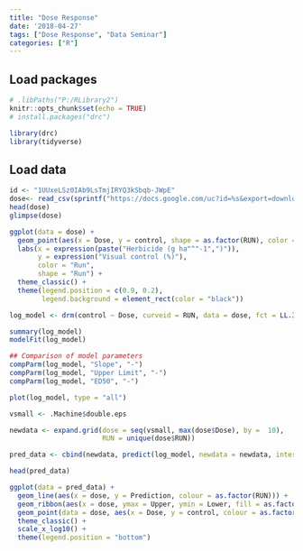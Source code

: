 ```yaml
---
title: "Dose Response"
date: '2018-04-27'
tags: ["Dose Response", "Data Seminar"]
categories: ["R"]
---
```


## Load packages

```r
# .libPaths("P:/RLibrary2")
knitr::opts_chunk$set(echo = TRUE)
# install.packages("drc")

library(drc)
library(tidyverse)
```

## Load data

```r

id <- "1UUxeLSz0IAb9LsTmjIRYQ3kSbqb-JWpE"
dose<- read_csv(sprintf("https://docs.google.com/uc?id=%s&export=download", id))
head(dose)
glimpse(dose)

```


```r

ggplot(data = dose) +
  geom_point(aes(x = Dose, y = control, shape = as.factor(RUN), color = as.factor(RUN))) + 
  labs(x = expression(paste("Herbicide (g ha"^"-1",")")),
       y = expression("Visual control (%)"),
       color = "Run",
       shape = "Run") + 
  theme_classic() + 
  theme(legend.position = c(0.9, 0.2),
        legend.background = element_rect(color = "black"))

```


```r

log_model <- drm(control ~ Dose, curveid = RUN, data = dose, fct = LL.3(names = c("Slope", "Upper Limit", "ED50")))

summary(log_model)
modelFit(log_model)

## Comparison of model parameters
compParm(log_model, "Slope", "-")
compParm(log_model, "Upper Limit", "-")
compParm(log_model, "ED50", "-")

plot(log_model, type = "all")
```

```r

vsmall <- .Machine$double.eps

newdata <- expand.grid(dose = seq(vsmall, max(dose$Dose), by =  10),
                       RUN = unique(dose$RUN))

pred_data <- cbind(newdata, predict(log_model, newdata = newdata, interval = "confidence"))

head(pred_data)

ggplot(data = pred_data) +
  geom_line(aes(x = dose, y = Prediction, colour = as.factor(RUN))) + 
  geom_ribbon(aes(x = dose, ymax = Upper, ymin = Lower, fill = as.factor(RUN)), alpha = 0.2) + 
  geom_point(data = dose, aes(x = Dose, y = control, colour = as.factor(RUN), shape = as.factor(RUN))) +
  theme_classic() + 
  scale_x_log10() +
  theme(legend.position = "bottom")

```


